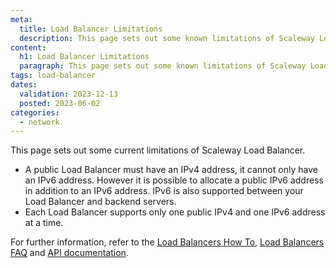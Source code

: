 ```yaml
---
meta:
  title: Load Balancer Limitations
  description: This page sets out some known limitations of Scaleway Load Balancers
content:
  h1: Load Balancer Limitations
  paragraph: This page sets out some known limitations of Scaleway Load Balancers
tags: load-balancer
dates:
  validation: 2023-12-13
  posted: 2023-06-02
categories:
  - network
---
```


This page sets out some current limitations of Scaleway Load Balancer.

- A public Load Balancer must have an IPv4 address, it cannot only have an IPv6 address. However it is possible to allocate a public IPv6 address in addition to an IPv6 address. IPv6 is also supported between your Load Balancer and backend servers.
- Each Load Balancer supports only one public IPv4 and one IPv6 address at a time.

For further information, refer to the [Load Balancers How To](/network/load-balancer/how-to/), [Load Balancers FAQ](/faq/loadbalancer/) and [API documentation](https://www.scaleway.com/en/developers/api/load-balancer/zoned-api/).
